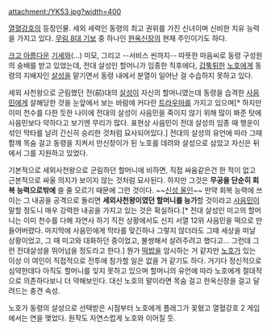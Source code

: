attachment:/YK53.jpg?width=400

[[열혈강호]]의 등장인물. 세외 세력인 동령의 최고 권위를 가진 신녀이며 신비한 치유 능력을 가지고 있다. [[무림 8대 기보]] 중 하나인 [[한옥신장]]의 현재 주인이기도 하다.

[[야라나이카|크고 아름다운]] [[슴가|기세]]와(...) 미모, 그리고 --서비스 씬까지-- 따뜻한 마음씨로 동령 구성원의 숭배를 받고 있었는데, 전대 살성인 할머니가 임종한 직후에다, [[갑툭튀]]한 [[노호]]에게 동령의 지배자인 [[살성]]을 맡기면서 동령 내에서 분열이 일어난 걸 수습하지 못하고 있다.

세외 사천왕으로 군림했던 전(前)대의 [[살성]]이 자신의 할머니였는데 동령을 습격한 [[사음민]]에게 살해당한 것을 눈앞에서 보는 바람에 커다란 [[트라우마]]를 가지고 있으며[* 하지만 이미 천수를 다한 듯한 나이에 전대의 살성이 사음민을 죽이지 않기 위해 많이 봐준 탓에 사음민보다 약하다고 보기엔 무리가 많다. 표현상 사음민이 전대 살성의 임종 때 행운이 섞인 막타를 날려 간신히 승리한 것처럼 묘사되어있다.] 전대의 살성의 유언에 따라 그때 함께 목숨 걸고 동령을 지켜서 만신창이가 된 노호를 데려와 살성으로 삼았고 자신은 뒤에서 그를 지원하고 있었다.

기본적으로 세외사천왕으로 군림하던 할머니에 비하면, 직접 싸움같은건 한 적이 없고 근본적으로 싸울 의지가 보이지 않는 것처럼 묘사된다. 하지만 그것은 '''무공을 단순히 회복 능력으로밖에''' 쓸 줄 모르기 때문에 그런 것이다. ~~[[사제(월드 오브 워크래프트)/신성|신성 올인]]~~ 만약 회복 능력에 쓰이는 그 내공을 공격으로 돌리면 '''세외사천왕이였던 할머니를 능가'''할 것이라고 [[사음민]]이 말할 정도니 매우 강력한 내공을 가지고 있는 것은 확실하다.[* 전대 살성인 미고의 할머니는 이미 천수를 다해 자연사 하기 직전 상황에서도 신지 서열 12위 사음민을 떡으로 만들어버렸다. 마지막에 사음민에게 막타를 맞긴하나 그렇지 않더라도 그때 세상을 떠날 상황이었고, 그 때 미고와 대화하던 중이었고, 불쌍해서 살려주려고 했다고... 그런데 그런 전대살성을 뛰어넘을 정도라고 한다.] 뭔가 [[떡밥]]을 암시하는 거 같지만 [[노호]]가 있는 이상 이 여인이 직접적으로 전투에 참가할 일은 없을 거 같기도 하다. 거기다 정신적으로 심약한데다 아직도 할머니를 잊지 못하고 있으며 할머니의 유언에 따라 노호에게 절대적으로 의존하다보니 더 약해보인다. 대신 노호의 말이라면 목숨 걸고 한옥신장을 걸고 달려드는 충견 속성.

노호가 동령의 살성으로 선택받은 시점부터 노호에게 플래그가 꽂혔고 열혈강호 2 게임에서는 연을 맺었다. 원작도 자연스럽게 노호와 이어질 듯.
